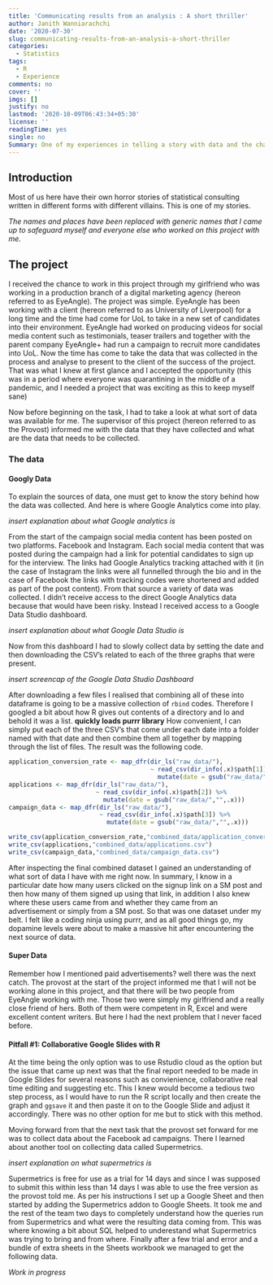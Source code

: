 ```yaml
---
title: 'Communicating results from an analysis : A short thriller'
author: Janith Wanniarachchi
date: '2020-07-30'
slug: communicating-results-from-an-analysis-a-short-thriller
categories:
  - Statistics
tags:
  - R
  - Experience
comments: no
cover: ''
imgs: []
justify: no
lastmod: '2020-10-09T06:43:34+05:30'
license: ''
readingTime: yes
single: no
Summary: One of my experiences in telling a story with data and the challenges associated with the journey
---
```


## Introduction
Most of us here have their own horror stories of statistical consulting written in different forms with different villains. This is one of my stories.

*The names and places have been replaced with generic names that I came up to safeguard myself and everyone else who worked on this project with me.*

## The project
I received the chance to work in this project through my girlfriend who was working in a production branch of a digital marketing agency (hereon referred to as EyeAngle). 
The project was simple. 
EyeAngle has been working with a client (hereon referred to as University of Liverpool) for a long time and the time had come for UoL to take in a new set of candidates into their environment. EyeAngle had worked on producing videos for social media content such as testimonials, teaser trailers and together with the parent company EyeAngle+ had run a campaign to recruit more candidates into UoL. Now the time has come to take the data that was collected in the process and analyse to present to the client of the success of the project. 
That was what I knew at first glance and I accepted the opportunity (this was in a period where everyone was quarantining in the middle of a pandemic, and I needed a project that was exciting as this to keep myself sane) 

Now before beginning on the task, I had to take a look at what sort of data was available for me. The supervisor of this project (hereon referred to as the Provost) informed me with the data that they have collected and what are the data that needs to be collected. 

### The data

#### Googly Data
To explain the sources of data, one must get to know the story behind how the data was collected. And here is where Google Analytics come into play. 

*insert explanation about what Google analytics is*

From the start of the campaign social media content has been posted on two platforms. Facebook and Instagram.
Each social media content that was posted during the campaign had a link for potential candidates to sign up for the interview. The links had Google Analytics tracking attached with it (in the case of Instagram the links were all funnelled through the bio and in the case of Facebook the links with tracking codes were shortened and added as part of the post content). From that source a variety of data was collected. I didn’t receive access to the direct Google Analytics data because that would have been risky. Instead I received access to a Google Data Studio dashboard. 

*insert explanation about what Google Data Studio is*

Now from this dashboard I had to slowly collect data by setting the date and then downloading the CSV’s related to each of the three graphs that were present.

*insert screencap of the Google Data Studio Dashboard*

After downloading a few files I realised that combining all of these into dataframe is going to be a massive collection of `rbind` codes. Therefore I googled a bit about how R gives out contents of a directory and lo and behold it was a list. **quickly loads purrr library** 
How convenient, I can simply put each of the three CSV’s that come under each date into a folder named with that date and then combine them all together by mapping through the list of files. The result was the following code.

```r
application_conversion_rate <- map_dfr(dir_ls("raw_data/"),
                                       ~ read_csv(dir_info(.x)$path[1]) %>% 
                                         mutate(date = gsub("raw_data/","",.x)))
applications <- map_dfr(dir_ls("raw_data/"),
                        ~ read_csv(dir_info(.x)$path[2]) %>% 
                          mutate(date = gsub("raw_data/","",.x)))
campaign_data <- map_dfr(dir_ls("raw_data/"),
                         ~ read_csv(dir_info(.x)$path[3]) %>% 
                           mutate(date = gsub("raw_data/","",.x)))

write_csv(application_conversion_rate,"combined_data/application_conversion_rate.csv")
write_csv(applications,"combined_data/applications.csv")
write_csv(campaign_data,"combined_data/campaign_data.csv")
```

After inspecting the final combined dataset I gained an understanding of what sort of data I have with me right now. In summary, I know in a particular date how many users clicked on the signup link on a SM post and then how many of them signed up using that link, in addition I also knew where these users came from and whether they came from an advertisement or simply from a SM post. 
So that was one dataset under my belt. I felt like a coding ninja using purrr, and as all good things go, my dopamine levels were about to make a massive hit after encountering the next source of data. 

#### Super Data

Remember how I mentioned paid advertisements? well there was the next catch. The provost at the start of the project informed me that I will not be working alone in this project, and that there will be two people from EyeAngle working with me. Those two were simply my girlfriend and a really close friend of hers. Both of them were competent in R, Excel and were excellent content writers. But here I had the next problem that I never faced before. 

#### Pitfall #1: Collaborative Google Slides with R

At the time being the only option was to use Rstudio cloud as the option but the issue that came up next was that the final report needed to be made in Google Slides for several reasons such as convienience, collaborative real time editing and suggesting etc. This I knew would become a tedious two step process, as I would have to run the R script locally and then create the graph and `ggsave` it and then paste it on to the Google Slide and adjust it accordingly. There was no other option for me but to stick with this method. 

Moving forward from that the next task that the provost set forward for me was to collect data about the Facebook ad campaigns. There I learned about another tool on collecting data called Supermetrics. 

*insert explanation on what supermetrics is*

Supermetrics is free for use as a trial for 14 days and since I was supposed to submit this within less than 14 days I was able to use the free version as the provost told me. As per his instructions I set up a Google Sheet and then started by adding the Supermetrics addon to Google Sheets. It took me and the rest of the team two days to completely understand how the queries run from Supermetrics and what were the resulting data coming from. This was where knowing a bit about SQL helped to underestand what Supermetrics was trying to bring and from where. Finally after a few trial and error and a bundle of extra sheets in the Sheets workbook we managed to get the following data. 

*Work in progress*




